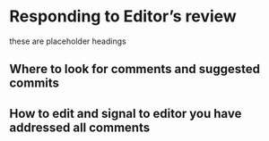 # Responding to Editor's review {#respond}

these are placeholder headings

## Where to look for comments and suggested commits


## How to edit and signal to editor you have addressed all comments
